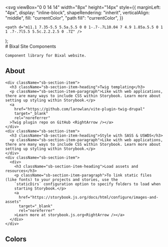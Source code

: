

  <svg
    viewBox="0 0 14 14"
    width="8px"
    height="14px"
    style={{
      marginLeft: "4px",
      display: "inline-block",
      shapeRendering: "inherit",
      verticalAlign: "middle",
      fill: "currentColor",
      "path fill": "currentColor",
    }}
  >
    <path d="m11.1 7.35-5.5 5.5a.5.5 0 0 1-.7-.7L10.04 7 4.9 1.85a.5.5 0 1 1 .7-.7l5.5 5.5c.2.2.2.5 0 .7Z" />
  </svg>
);

<Meta title="Welcome" />

<div className="sb-container">
  <div className='sb-section-title'>
    # Bixal Site Components

    Component library for Bixal website.

  </div>

  <h2>About</h2>

  <div className="sb-section">

    <div className="sb-section-item">
      <h3 className="sb-section-item-heading">Twig templating</h3>
      <p className="sb-section-item-paragraph">Like with web applications, there are many ways to include CSS within Storybook. Learn more about setting up styling within Storybook.</p>
      <a
        href="https://github.com/larowlan/vite-plugin-twig-drupal"
        target="_blank"
        rel="noreferrer"
      >Twig plugin repo on GitHub <RightArrow /></a>
    </div>
    <div className="sb-section-item">
      <h3 className="sb-section-item-heading">Style with SASS & USWDS</h3>
      <p className="sb-section-item-paragraph">Like with web applications, there are many ways to include CSS within Storybook. Learn more about setting up styling within Storybook.</p>
    </div>
    <div className="sb-section-item">
      <div>
        <h3 className="sb-section-item-heading">Load assets and resources</h3>
        <p className="sb-section-item-paragraph">To link static files (like fonts) to your projects and stories, use the
        `staticDirs` configuration option to specify folders to load when
        starting Storybook.</p>
        <a
          href="https://storybook.js.org/docs/html/configure/images-and-assets"
          target="_blank"
          rel="noreferrer"
        >Learn more at storybook.js.org<RightArrow /></a>
      </div>
    </div>

  </div>
</div>

<h2>Colors</h2>
<ColorPalette>
  <ColorItem
    title="Base"
    subtitle="Grayscale colors"
    colors={{
      White: '#FFFFFF',
      "uswds-gray-4": '#F3F3F3',
      Black: "#000"
    }}
  />
  <ColorItem
    title="Primary"
    colors={{
      primary: '#162D6A',
      "primary-alt": '#7d0096'
    }}
  />
  <ColorItem
    title="Accent"
    colors={{
      cool: '#bee9f7',
      "cool-alt": '#05C5BC',
      vivid: '#DEEC1C',
      warm: '#FDA307',
      "warm-alt": '#E02F00',
      "warm-dark": '#55052A'
    }}
  />
</ColorPalette>


<style>
  {`

  .sbdocs-wrapper {
    padding-left: 32px;
    padding-right: 32px;
  }

  .sb-container {
    margin-bottom: 48px;
    padding
  }

  .sb-section {
    width: 100%;
    display: flex;
    flex-direction: row;
    gap: 20px;
  }

  img {
    object-fit: cover;
  }

  .sb-section-title {
    margin-bottom: 32px;
  }

  .sb-section a:not(h1 a, h2 a, h3 a) {
    font-size: 14px;
  }

  .sb-section-item, .sb-grid-item {
    flex: 1;
    display: flex;
    flex-direction: column;
  }

  .sb-section-item-heading {
    padding-top: 20px !important;
    padding-bottom: 5px !important;
    margin: 0 !important;
  }
  .sb-section-item-paragraph {
    margin: 0;
    padding-bottom: 10px;
  }

  .sb-chevron {
    margin-left: 5px;
  }

  .sb-features-grid {
    display: grid;
    grid-template-columns: repeat(2, 1fr);
    grid-gap: 32px 20px;
  }

  .sb-socials {
    display: grid;
    grid-template-columns: repeat(4, 1fr);
  }

  .sb-socials p {
    margin-bottom: 10px;
  }

  .sb-explore-image {
    max-height: 32px;
    align-self: flex-start;
  }

  .sb-addon {
    width: 100%;
    display: flex;
    align-items: center;
    position: relative;
    background-color: #EEF3F8;
    border-radius: 5px;
    border: 1px solid rgba(0, 0, 0, 0.05);
    background: #EEF3F8;
    height: 180px;
    margin-bottom: 48px;
    overflow: hidden;
  }

  .sb-addon-text {
    padding-left: 48px;
    max-width: 240px;
  }

  .sb-addon-text h4 {
    padding-top: 0px;
  }

  .sb-addon-img {
    position: absolute;
    left: 345px;
    top: 0;
    height: 100%;
    width: 200%;
    overflow: hidden;
  }

  .sb-addon-img img {
    width: 650px;
    transform: rotate(-15deg);
    margin-left: 40px;
    margin-top: -72px;
    box-shadow: 0 0 1px rgba(255, 255, 255, 0);
    backface-visibility: hidden;
  }

  @media screen and (max-width: 800px) {
    .sb-addon-img {
      left: 300px;
    }
  }

  @media screen and (max-width: 600px) {
    .sb-section {
      flex-direction: column;
    }

    .sb-features-grid {
      grid-template-columns: repeat(1, 1fr);
    }

    .sb-socials {
      grid-template-columns: repeat(2, 1fr);
    }

    .sb-addon {
      height: 280px;
      align-items: flex-start;
      padding-top: 32px;
      overflow: hidden;
    }

    .sb-addon-text {
      padding-left: 24px;
    }

    .sb-addon-img {
      right: 0;
      left: 0;
      top: 130px;
      bottom: 0;
      overflow: hidden;
      height: auto;
      width: 124%;
    }

    .sb-addon-img img {
      width: 1200px;
      transform: rotate(-12deg);
      margin-left: 0;
      margin-top: 48px;
      margin-bottom: -40px;
      margin-left: -24px;
    }
  }
  `}
</style>
